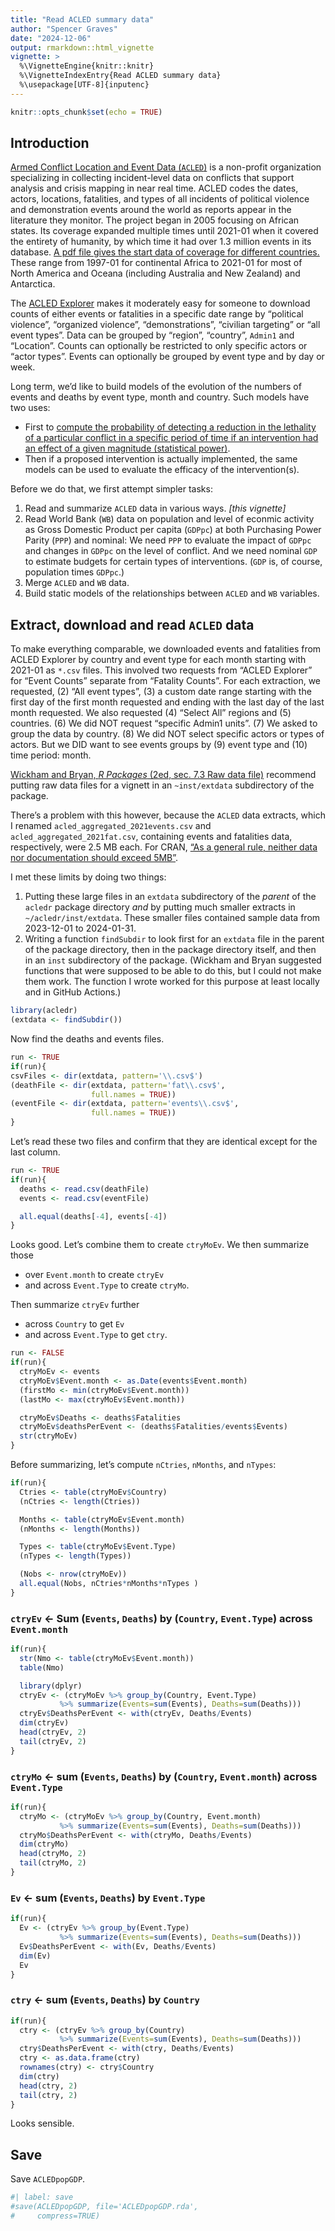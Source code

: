 ```yaml
---
title: "Read ACLED summary data"
author: "Spencer Graves"
date: "2024-12-06"
output: rmarkdown::html_vignette
vignette: >
  %\VignetteEngine{knitr::knitr}
  %\VignetteIndexEntry{Read ACLED summary data}
  %\usepackage[UTF-8]{inputenc}
---
```


```r
knitr::opts_chunk$set(echo = TRUE)
```

## Introduction

[Armed Conflict Location and Event Data (`ACLED`)](https://en.wikipedia.org/wiki/Armed_Conflict_Location_and_Event_Data) is a non-profit organization specializing in collecting incident-level data on conflicts that support analysis and crisis mapping in near real time. ACLED codes the dates, actors, locations, fatalities, and types of all incidents of political violence and demonstration events around the world as reports appear in the literature they monitor. The project began in 2005 focusing on African states. Its coverage expanded multiple times until 2021-01 when it covered the entirety of humanity, by which time it had over 1.3 million events in its database. [A pdf file gives the start data of coverage for different countries.](https://acleddata.com/acleddatanew/wp-content/uploads/dlm_uploads/2019/01/ACLED_Country-and-Time-Period-coverage_updatedFeb2022.pdf) These range from 1997-01 for continental Africa to 2021-01 for most of North America and Oceana (including Australia and New Zealand) and Antarctica. 

The [ACLED Explorer](https://acleddata.com/explorer/) makes it moderately easy for someone to download counts of either events or fatalities in a specific date range by "political violence", "organized violence", "demonstrations", "civilian targeting" or "all event types". Data can be grouped by "region", "country", `Admin1` and "Location". Counts can optionally be restricted to only specific actors or "actor types". Events can optionally be grouped by event type and by day or week. 

Long term, we'd like to build models of the evolution of the numbers of events and deaths by event type, month and country. Such models have two uses: 

- First to [compute the probability of detecting a reduction in the lethality of a particular conflict in a specific period of time if an intervention had an effect of a given magnitude (statistical power)](https://en.wikipedia.org/wiki/Power_(statistics)). 
- Then if a proposed intervention is actually implemented, the same models can be used to evaluate the efficacy of the intervention(s).

Before we do that, we first attempt simpler tasks: 

1. Read and summarize `ACLED` data in various ways. *[this vignette]*
2. Read World Bank (`WB`) data on population and level of econmic activity as Gross Domestic Product per capita (`GDPpc`) at both Purchasing Power Parity (`PPP`) and nominal: We need `PPP` to evaluate the impact of `GDPpc` and changes in `GDPpc` on the level of conflict. And we need nominal `GDP` to estimate budgets for certain types of interventions. (`GDP` is, of course, population times `GDPpc`.) 
3. Merge `ACLED` and `WB` data. 
4. Build static models of the relationships between `ACLED` and `WB` variables. 

## Extract, download and read `ACLED` data 

To make everything comparable, we downloaded events and fatalities from ACLED Explorer by country and event type for each month starting with 2021-01 as `*.csv` files. This involved two requests from "ACLED Explorer" for "Event Counts" separate from "Fatality Counts". For each extraction, we requested, (2) "All event types", (3) a custom date range starting with the first day of the first month requested and ending with the last day of the last month requested. We also requested (4) "Select All" regions and (5) countries. (6) We did NOT request "specific Admin1 units". (7) We asked to group the data by country. (8) We did NOT select specific actors or types of actors. But we DID want to see events groups by (9) event type and (10) time period: month. 

[Wickham and Bryan, *R Packages* (2ed, sec. 7.3 Raw data file)](https://r-pkgs.org/data.html#sec-data-extdata) recommend putting raw data files for a vignett in an `~inst/extdata` subdirectory of the package. 

There's a problem with this however, because the `ACLED` data extracts, which I renamed `acled_aggregated_2021events.csv` and `acled_aggregated_2021fat.csv`, containing events and fatalities data, respectively, were 2.5 MB each. For CRAN, ["As a general rule, neither data nor documentation should exceed 5MB"](https://www.thecoatlessprofessor.com/programming/r/size-and-limitations-of-packages-on-cran/). 

I met these limits by doing two things: 

1. Putting these large files in an `extdata` subdirectory of the *parent* of the `acledr` package directory *and* by putting much smaller extracts in `~/acledr/inst/extdata`. These smaller files contained sample data from 2023-12-01 to 2024-01-31.  
2. Writing a function `findSubdir` to look first for an `extdata` file in the parent of the package directory, then in the package directory itself, and then in an `inst` subdirectory of the package. (Wickham and Bryan suggested functions that were supposed to be able to do this, but I could not make them work. The function I wrote worked for this purpose at least locally and in GitHub Actions.)

```r
library(acledr)
(extdata <- findSubdir())
```

Now find the deaths and events files. 

```r
run <- TRUE
if(run){
csvFiles <- dir(extdata, pattern='\\.csv$')
(deathFile <- dir(extdata, pattern='fat\\.csv$', 
                  full.names = TRUE))
(eventFile <- dir(extdata, pattern='events\\.csv$', 
                  full.names = TRUE))
}
```

Let's read these two files and confirm that they are identical except for the last column. 

```r
run <- TRUE
if(run){
  deaths <- read.csv(deathFile)
  events <- read.csv(eventFile)

  all.equal(deaths[-4], events[-4])
}
```

Looks good. Let's combine them to create `ctryMoEv`. We then summarize those 

- over `Event.month` to create `ctryEv` 
- and across `Event.Type` to create `ctryMo`. 

Then summarize `ctryEv` further 

- across `Country` to get `Ev` 
- and across `Event.Type` to get `ctry`. 

```r
run <- FALSE
if(run){ 
  ctryMoEv <- events
  ctryMoEv$Event.month <- as.Date(events$Event.month)
  (firstMo <- min(ctryMoEv$Event.month))
  (lastMo <- max(ctryMoEv$Event.month))

  ctryMoEv$Deaths <- deaths$Fatalities
  ctryMoEv$deathsPerEvent <- (deaths$Fatalities/events$Events)
  str(ctryMoEv)
}
```

Before summarizing, let's compute `nCtries`, `nMonths`, and `nTypes`: 

```r
if(run){
  Ctries <- table(ctryMoEv$Country)
  (nCtries <- length(Ctries))

  Months <- table(ctryMoEv$Event.month)
  (nMonths <- length(Months))

  Types <- table(ctryMoEv$Event.Type)
  (nTypes <- length(Types))

  (Nobs <- nrow(ctryMoEv))
  all.equal(Nobs, nCtries*nMonths*nTypes )
}
```

### `ctryEv` <- Sum (`Events`, `Deaths`) by (`Country`, `Event.Type`) across `Event.month`

```r
if(run){
  str(Nmo <- table(ctryMoEv$Event.month))
  table(Nmo)

  library(dplyr)
  ctryEv <- (ctryMoEv %>% group_by(Country, Event.Type) 
           %>% summarize(Events=sum(Events), Deaths=sum(Deaths)))
  ctryEv$DeathsPerEvent <- with(ctryEv, Deaths/Events)
  dim(ctryEv)
  head(ctryEv, 2)
  tail(ctryEv, 2)
}
```

### `ctryMo` <- sum (`Events`, `Deaths`) by (`Country`, `Event.month`) across `Event.Type`

```r
if(run){
  ctryMo <- (ctryMoEv %>% group_by(Country, Event.month) 
           %>% summarize(Events=sum(Events), Deaths=sum(Deaths)))
  ctryMo$DeathsPerEvent <- with(ctryMo, Deaths/Events)
  dim(ctryMo)
  head(ctryMo, 2)
  tail(ctryMo, 2)
}
```

### `Ev` <- sum (`Events`, `Deaths`) by `Event.Type` 

```r
if(run){
  Ev <- (ctryEv %>% group_by(Event.Type) 
           %>% summarize(Events=sum(Events), Deaths=sum(Deaths)))
  Ev$DeathsPerEvent <- with(Ev, Deaths/Events)
  dim(Ev)
  Ev
}
```

### `ctry` <- sum (`Events`, `Deaths`) by `Country` 

```r
if(run){
  ctry <- (ctryEv %>% group_by(Country) 
           %>% summarize(Events=sum(Events), Deaths=sum(Deaths)))
  ctry$DeathsPerEvent <- with(ctry, Deaths/Events)
  ctry <- as.data.frame(ctry)
  rownames(ctry) <- ctry$Country
  dim(ctry)
  head(ctry, 2)
  tail(ctry, 2)
}
```

Looks sensible. 

## Save 

Save `ACLEDpopGDP`.

```r
#| label: save
#save(ACLEDpopGDP, file='ACLEDpopGDP.rda', 
#     compress=TRUE)
```

